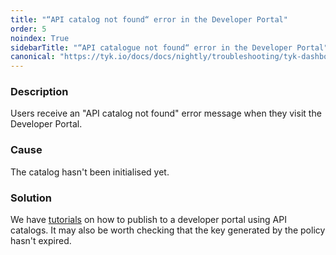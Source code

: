 ```yaml
---
title: "“API catalog not found“ error in the Developer Portal"
order: 5
noindex: True
sidebarTitle: "“API catalogue not found“ error in the Developer Portal"
canonical: "https://tyk.io/docs/docs/nightly/troubleshooting/tyk-dashboard/api-catalogue-not-found-error-developer-portal"
---
```



<LegacyClassicPortalApi/>

### Description

Users receive an "API catalog not found" error message when they visit the Developer Portal.

### Cause

The catalog hasn't been initialised yet.

### Solution

We have [tutorials](/docs/nightly/getting-started/tutorials/publish-api) on how to publish to a developer portal using API catalogs. It may also be worth checking that the key generated by the policy hasn't expired.